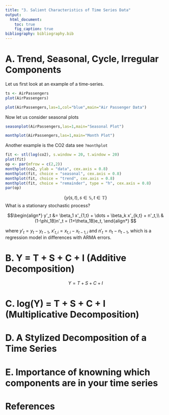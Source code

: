 ---
title: "3. Salient Characteristics of Time Series Data"  
output: 
  html_document:
    toc: true
    fig_caption: true
bibliography: bibliography.bib      
---
  
# A. Trend, Seasonal, Cycle, Irregular Components

Let us first look at an example of a time-series. 

```{r, eval=FALSE}
ts <- AirPassengers
plot(AirPassengers)

```

```{r}
plot(AirPassengers,las=1,col="blue",main="Air Passenger Data")

```

Now let us consider seasonal plots

```{r}
seasonplot(AirPassengers,las=1,main="Seasonal Plot")
```


```{r}
monthplot(AirPassengers,las=1,main="Month Plot")
```


Another example is the CO2 data see `?monthplot`

```{r}
fit <- stl(log(co2), s.window = 20, t.window = 20)
plot(fit)
op <- par(mfrow = c(2,2))
monthplot(co2, ylab = "data", cex.axis = 0.8)
monthplot(fit, choice = "seasonal", cex.axis = 0.8)
monthplot(fit, choice = "trend", cex.axis = 0.8)
monthplot(fit, choice = "remainder", type = "h", cex.axis = 0.8)
par(op)
```


$$ \{ y(s,t), s \in \mathbb{S}, t \in \mathbb{T}\}$$ 
What is a stationary stochastic process?


$$\begin{align*} 
y'_t &= \beta_1 x'_{1,t} + \dots +
\beta_k x'_{k,t} + n'_t,\\ 
& (1-\phi_1B)n'_t = (1+\theta_1B)e_t, \end{align*} $$

where $y'_t=y_t-y_{t-1}$, $x'_{t,i}=x_{t,i}-x_{t-1,i}$ and $n'_t=n_t-n_{t-1}$, which is
a regression model in differences with ARMA errors.


# B. Y = T + S + C + I (Additive Decomposition)

$$ Y = T + S + C + I $$

# C. log(Y) = T + S + C + I (Multiplicative Decomposition)

# D. A Stylized Decomposition of a Time Series

# E. Importance of knowning which components are in your time series

# References